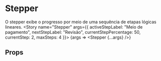 
<Meta title="Molecules/Stepper" component={Stepper} />

# Stepper

O stepper exibe o progresso por meio de uma sequência de etapas lógicas lineares.
<Canvas>
    <Story name="Stepper" args={{ activeStepLabel: "Meio de pagamento", nextStepLabel: "Revisão", currentStepPercentage: 50, currentStep: 2, maxSteps: 4 }}>
        {args => <Stepper {...args} />}
    </Story>
</Canvas>

## Props

<ArgsTable of={Stepper} />
